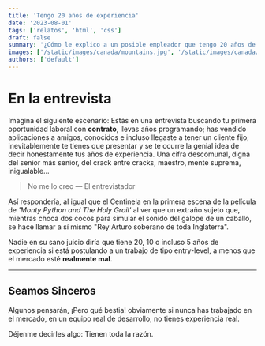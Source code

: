 ```yaml
---
title: 'Tengo 20 años de experiencia'
date: '2023-08-01'
tags: ['relatos', 'html', 'css']
draft: false
summary: '¿Cómo le explico a un posible empleador que tengo 20 años de experiencia?'
images: ['/static/images/canada/mountains.jpg', '/static/images/canada/toronto.jpg']
authors: ['default']
---
```


# En la entrevista

Imagina el siguiente escenario: Estás en una entrevista buscando tu primera oportunidad laboral con **contrato**, llevas años programando; has vendido aplicaciones a amigos, conocidos e incluso llegaste a tener un cliente fijo; inevitablemente te tienes que presentar y se te ocurre la genial idea de decir honestamente tus años de experiencia. Una cifra descomunal, digna del senior más senior, del crack entre cracks, maestro, mente suprema, inigualable...

> No me lo creo — El entrevistador

Así respondería, al igual que el Centinela en la primera escena de la película de _'Monty Python and The Holy Grail'_ al ver que un extraño sujeto que, mientras choca dos cocos para simular el sonido del galope de un caballo, se hace llamar a sí mismo "Rey Arturo soberano de toda Inglaterra".

Nadie en su sano juicio diría que tiene 20, 10 o incluso 5 años de experiencia si está postulando a un trabajo de tipo entry-level, a menos que el mercado esté **realmente mal**.

---

## Seamos Sinceros

Algunos pensarán, ¡Pero qué bestia! obviamente si nunca has trabajado en el mercado, en un equipo real de desarrollo, no tienes experiencia real.

Déjenme decirles algo: Tienen toda la razón.
